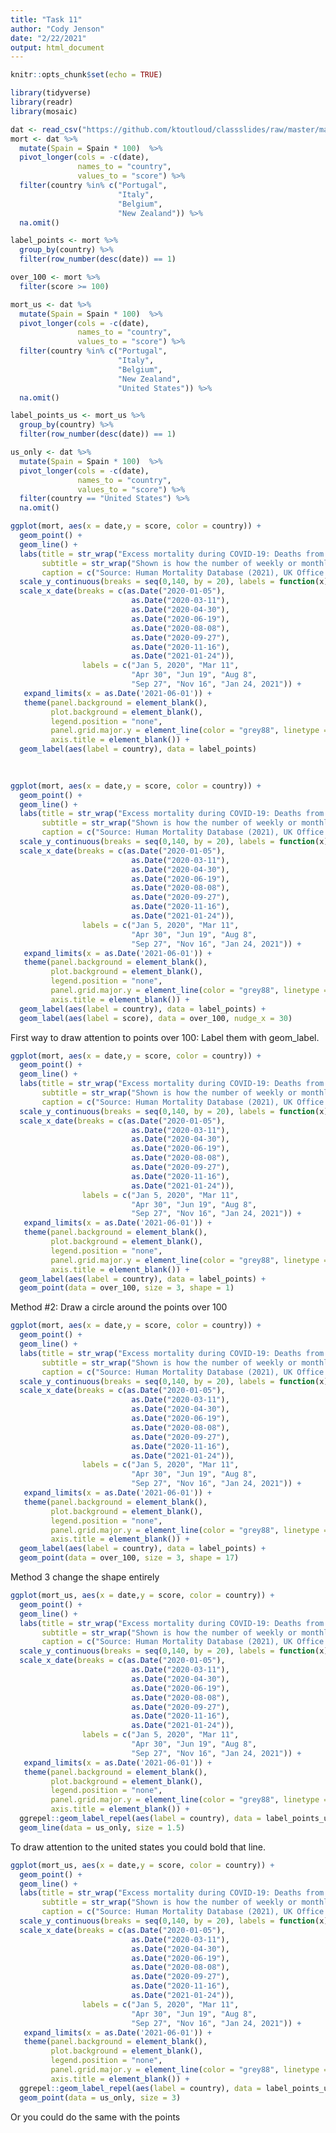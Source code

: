 ```yaml
---
title: "Task 11"
author: "Cody Jenson"
date: "2/22/2021"
output: html_document
---
```


```r
knitr::opts_chunk$set(echo = TRUE)
```

```r
library(tidyverse)
library(readr)
library(mosaic)
```


```r
dat <- read_csv("https://github.com/ktoutloud/classslides/raw/master/math335/data/M335_excess-mortality-p-scores.csv")
mort <- dat %>% 
  mutate(Spain = Spain * 100)  %>%
  pivot_longer(cols = -c(date), 
               names_to = "country", 
               values_to = "score") %>% 
  filter(country %in% c("Portugal", 
                        "Italy", 
                        "Belgium", 
                        "New Zealand")) %>%
  na.omit()

label_points <- mort %>%
  group_by(country) %>%
  filter(row_number(desc(date)) == 1)

over_100 <- mort %>%
  filter(score >= 100)

mort_us <- dat %>% 
  mutate(Spain = Spain * 100)  %>%
  pivot_longer(cols = -c(date), 
               names_to = "country", 
               values_to = "score") %>% 
  filter(country %in% c("Portugal", 
                        "Italy", 
                        "Belgium", 
                        "New Zealand",
                        "United States")) %>%
  na.omit()

label_points_us <- mort_us %>%
  group_by(country) %>%
  filter(row_number(desc(date)) == 1)

us_only <- dat %>% 
  mutate(Spain = Spain * 100)  %>%
  pivot_longer(cols = -c(date), 
               names_to = "country", 
               values_to = "score") %>% 
  filter(country == "United States") %>%
  na.omit()
```

```r
ggplot(mort, aes(x = date,y = score, color = country)) +
  geom_point() +
  geom_line() +
  labs(title = str_wrap("Excess mortality during COVID-19: Deaths from all causes compared to previous years, all ages"),
       subtitle = str_wrap("Shown is how the number of weekly or monthly deaths in 2020–2021 differs as a percentage from the average number of deaths in the same period over the years 2015–2019. This metric is called the P-score. The reported number of deaths might not count all deaths that occurred due to incomplete coverage and delays in death reporting."),
       caption = c("Source: Human Mortality Database (2021), UK Office for National Statistics (2020)","OurWorldData.org/coronavirus")) +
  scale_y_continuous(breaks = seq(0,140, by = 20), labels = function(x)paste0(x, "%")) +
  scale_x_date(breaks = c(as.Date("2020-01-05"), 
                           as.Date("2020-03-11"), 
                           as.Date("2020-04-30"), 
                           as.Date("2020-06-19"), 
                           as.Date("2020-08-08"), 
                           as.Date("2020-09-27"), 
                           as.Date("2020-11-16"), 
                           as.Date("2021-01-24")), 
                labels = c("Jan 5, 2020", "Mar 11",
                           "Apr 30", "Jun 19", "Aug 8",
                           "Sep 27", "Nov 16", "Jan 24, 2021")) +
   expand_limits(x = as.Date('2021-06-01')) +
   theme(panel.background = element_blank(),
         plot.background = element_blank(),
         legend.position = "none",
         panel.grid.major.y = element_line(color = "grey88", linetype = "dashed"),
         axis.title = element_blank()) +
  geom_label(aes(label = country), data = label_points)
  
  
```


```r
ggplot(mort, aes(x = date,y = score, color = country)) +
  geom_point() +
  geom_line() +
  labs(title = str_wrap("Excess mortality during COVID-19: Deaths from all causes compared to previous years, all ages"),
       subtitle = str_wrap("Shown is how the number of weekly or monthly deaths in 2020–2021 differs as a percentage from the average number of deaths in the same period over the years 2015–2019. This metric is called the P-score. The reported number of deaths might not count all deaths that occurred due to incomplete coverage and delays in death reporting."),
       caption = c("Source: Human Mortality Database (2021), UK Office for National Statistics (2020)","OurWorldData.org/coronavirus")) +
  scale_y_continuous(breaks = seq(0,140, by = 20), labels = function(x)paste0(x, "%")) +
  scale_x_date(breaks = c(as.Date("2020-01-05"), 
                           as.Date("2020-03-11"), 
                           as.Date("2020-04-30"), 
                           as.Date("2020-06-19"), 
                           as.Date("2020-08-08"), 
                           as.Date("2020-09-27"), 
                           as.Date("2020-11-16"), 
                           as.Date("2021-01-24")), 
                labels = c("Jan 5, 2020", "Mar 11",
                           "Apr 30", "Jun 19", "Aug 8",
                           "Sep 27", "Nov 16", "Jan 24, 2021")) +
   expand_limits(x = as.Date('2021-06-01')) +
   theme(panel.background = element_blank(),
         plot.background = element_blank(),
         legend.position = "none",
         panel.grid.major.y = element_line(color = "grey88", linetype = "dashed"),
         axis.title = element_blank()) +
  geom_label(aes(label = country), data = label_points) +
  geom_label(aes(label = score), data = over_100, nudge_x = 30)
```
First way to draw attention to points over 100: Label them with geom_label.

```r
ggplot(mort, aes(x = date,y = score, color = country)) +
  geom_point() +
  geom_line() +
  labs(title = str_wrap("Excess mortality during COVID-19: Deaths from all causes compared to previous years, all ages"),
       subtitle = str_wrap("Shown is how the number of weekly or monthly deaths in 2020–2021 differs as a percentage from the average number of deaths in the same period over the years 2015–2019. This metric is called the P-score. The reported number of deaths might not count all deaths that occurred due to incomplete coverage and delays in death reporting."),
       caption = c("Source: Human Mortality Database (2021), UK Office for National Statistics (2020)","OurWorldData.org/coronavirus")) +
  scale_y_continuous(breaks = seq(0,140, by = 20), labels = function(x)paste0(x, "%")) +
  scale_x_date(breaks = c(as.Date("2020-01-05"), 
                           as.Date("2020-03-11"), 
                           as.Date("2020-04-30"), 
                           as.Date("2020-06-19"), 
                           as.Date("2020-08-08"), 
                           as.Date("2020-09-27"), 
                           as.Date("2020-11-16"), 
                           as.Date("2021-01-24")), 
                labels = c("Jan 5, 2020", "Mar 11",
                           "Apr 30", "Jun 19", "Aug 8",
                           "Sep 27", "Nov 16", "Jan 24, 2021")) +
   expand_limits(x = as.Date('2021-06-01')) +
   theme(panel.background = element_blank(),
         plot.background = element_blank(),
         legend.position = "none",
         panel.grid.major.y = element_line(color = "grey88", linetype = "dashed"),
         axis.title = element_blank()) +
  geom_label(aes(label = country), data = label_points) +
  geom_point(data = over_100, size = 3, shape = 1)
```

Method #2: Draw a circle around the points over 100


```r
ggplot(mort, aes(x = date,y = score, color = country)) +
  geom_point() +
  geom_line() +
  labs(title = str_wrap("Excess mortality during COVID-19: Deaths from all causes compared to previous years, all ages"),
       subtitle = str_wrap("Shown is how the number of weekly or monthly deaths in 2020–2021 differs as a percentage from the average number of deaths in the same period over the years 2015–2019. This metric is called the P-score. The reported number of deaths might not count all deaths that occurred due to incomplete coverage and delays in death reporting."),
       caption = c("Source: Human Mortality Database (2021), UK Office for National Statistics (2020)","OurWorldData.org/coronavirus")) +
  scale_y_continuous(breaks = seq(0,140, by = 20), labels = function(x)paste0(x, "%")) +
  scale_x_date(breaks = c(as.Date("2020-01-05"), 
                           as.Date("2020-03-11"), 
                           as.Date("2020-04-30"), 
                           as.Date("2020-06-19"), 
                           as.Date("2020-08-08"), 
                           as.Date("2020-09-27"), 
                           as.Date("2020-11-16"), 
                           as.Date("2021-01-24")), 
                labels = c("Jan 5, 2020", "Mar 11",
                           "Apr 30", "Jun 19", "Aug 8",
                           "Sep 27", "Nov 16", "Jan 24, 2021")) +
   expand_limits(x = as.Date('2021-06-01')) +
   theme(panel.background = element_blank(),
         plot.background = element_blank(),
         legend.position = "none",
         panel.grid.major.y = element_line(color = "grey88", linetype = "dashed"),
         axis.title = element_blank()) +
  geom_label(aes(label = country), data = label_points) +
  geom_point(data = over_100, size = 3, shape = 17)
```

Method 3 change the shape entirely

```r
ggplot(mort_us, aes(x = date,y = score, color = country)) +
  geom_point() +
  geom_line() +
  labs(title = str_wrap("Excess mortality during COVID-19: Deaths from all causes compared to previous years, all ages"),
       subtitle = str_wrap("Shown is how the number of weekly or monthly deaths in 2020–2021 differs as a percentage from the average number of deaths in the same period over the years 2015–2019. This metric is called the P-score. The reported number of deaths might not count all deaths that occurred due to incomplete coverage and delays in death reporting."),
       caption = c("Source: Human Mortality Database (2021), UK Office for National Statistics (2020)","OurWorldData.org/coronavirus")) +
  scale_y_continuous(breaks = seq(0,140, by = 20), labels = function(x)paste0(x, "%")) +
  scale_x_date(breaks = c(as.Date("2020-01-05"), 
                           as.Date("2020-03-11"), 
                           as.Date("2020-04-30"), 
                           as.Date("2020-06-19"), 
                           as.Date("2020-08-08"), 
                           as.Date("2020-09-27"), 
                           as.Date("2020-11-16"), 
                           as.Date("2021-01-24")), 
                labels = c("Jan 5, 2020", "Mar 11",
                           "Apr 30", "Jun 19", "Aug 8",
                           "Sep 27", "Nov 16", "Jan 24, 2021")) +
   expand_limits(x = as.Date('2021-06-01')) +
   theme(panel.background = element_blank(),
         plot.background = element_blank(),
         legend.position = "none",
         panel.grid.major.y = element_line(color = "grey88", linetype = "dashed"),
         axis.title = element_blank()) +
  ggrepel::geom_label_repel(aes(label = country), data = label_points_us) +
  geom_line(data = us_only, size = 1.5)
```

To draw attention to the united states you could bold that line.

```r
ggplot(mort_us, aes(x = date,y = score, color = country)) +
  geom_point() +
  geom_line() +
  labs(title = str_wrap("Excess mortality during COVID-19: Deaths from all causes compared to previous years, all ages"),
       subtitle = str_wrap("Shown is how the number of weekly or monthly deaths in 2020–2021 differs as a percentage from the average number of deaths in the same period over the years 2015–2019. This metric is called the P-score. The reported number of deaths might not count all deaths that occurred due to incomplete coverage and delays in death reporting."),
       caption = c("Source: Human Mortality Database (2021), UK Office for National Statistics (2020)","OurWorldData.org/coronavirus")) +
  scale_y_continuous(breaks = seq(0,140, by = 20), labels = function(x)paste0(x, "%")) +
  scale_x_date(breaks = c(as.Date("2020-01-05"), 
                           as.Date("2020-03-11"), 
                           as.Date("2020-04-30"), 
                           as.Date("2020-06-19"), 
                           as.Date("2020-08-08"), 
                           as.Date("2020-09-27"), 
                           as.Date("2020-11-16"), 
                           as.Date("2021-01-24")), 
                labels = c("Jan 5, 2020", "Mar 11",
                           "Apr 30", "Jun 19", "Aug 8",
                           "Sep 27", "Nov 16", "Jan 24, 2021")) +
   expand_limits(x = as.Date('2021-06-01')) +
   theme(panel.background = element_blank(),
         plot.background = element_blank(),
         legend.position = "none",
         panel.grid.major.y = element_line(color = "grey88", linetype = "dashed"),
         axis.title = element_blank()) +
  ggrepel::geom_label_repel(aes(label = country), data = label_points_us) +
  geom_point(data = us_only, size = 3)
```


Or you could do the same with the points